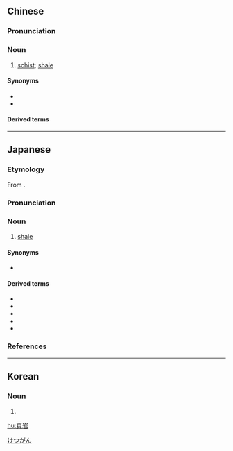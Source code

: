 {{also|页岩}}
==Chinese==
{{zh-forms|s=页岩}}
{{wikipedia|lang=zh}}

===Pronunciation===
{{zh-pron
|m=yèyán
|c=jip6 ngaam4
|cat=n
}}

===Noun===
{{zh-noun}}

# [[schist]]; [[shale]]

====Synonyms====
* {{zh-l|泥板岩}}
* {{zh-l|片岩}}

====Derived terms====
{{zh-der|頁岩氣}}

{{zh-cat|Geology}}

----

==Japanese==
{{wikipedia|lang=ja}}
{{ja-kanjitab|けつ|がん|yomi=o}}

===Etymology===
From {{der|sort=けつがん|ja|ltc|頁岩|tr=ɦet̚  ŋˠam}}.

===Pronunciation===
{{ja-pron|yomi=kanon|けつがん|acc=2|acc_ref=DJR,NHK}}

===Noun===
{{ja-noun|けつがん}}

# [[shale]]

====Synonyms====
* {{ja-r|泥板岩|でいばんがん}}

====Derived terms====
* {{ja-r|含油頁岩|がんゆ けつがん|[[oil shale]]}}
* {{ja-r|頁岩油|けつがんゆ|[[shale oil]]}}
* {{ja-r|石油頁岩|せきゆ けつがん|[[oil shale]]}}
* {{ja-r|油頁岩|ゆけつがん|[[oil shale]]}}
* {{ja-r|油母頁岩|ゆぼ けつがん|[[oil shale]]}}

===References===
<references/>

[[Category:ja:Geology|けつがん]]

----

==Korean==
{{ko-hanjatab}}

===Noun===
{{ko-noun|hangeul=혈암}}

# {{hanja form of|혈암|[[shale]]}}

[[hu:頁岩]]
